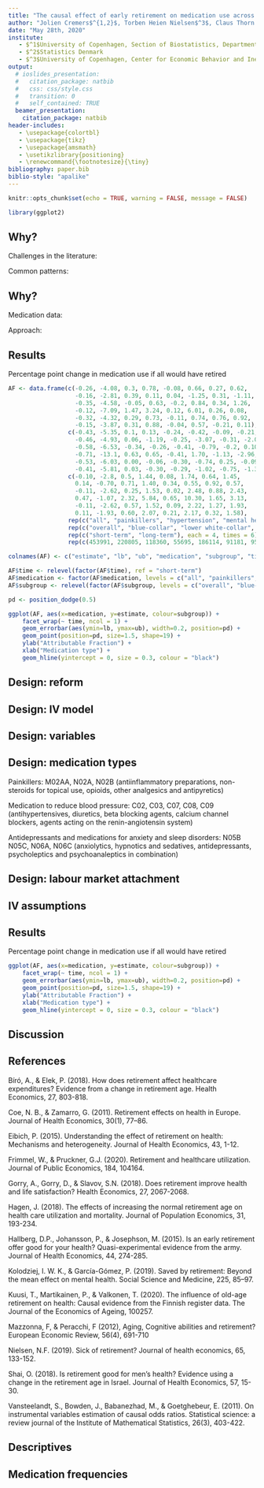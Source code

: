```yaml
--- 
title: "The causal effect of early retirement on medication use across sex and occupation: Evidence from Danish administrative data"
author: "Jolien Cremers$^{1,2}$, Torben Heien Nielsen$^3$, Claus Thorn Ekstrøm$^1$"
date: "May 28th, 2020"
institute: 
   - $^1$University of Copenhagen, Section of Biostatistics, Department of Public Health
   - $^2$Statistics Denmark
   - $^3$University of Copenhagen, Center for Economic Behavior and Inequality, Department of Economics
output:
  # ioslides_presentation:
  #   citation_package: natbib
  #   css: css/style.css
  #   transition: 0
  #   self_contained: TRUE
  beamer_presentation:
    citation_package: natbib
header-includes:
   - \usepackage{colortbl}   
   - \usepackage{tikz}
   - \usepackage{amsmath}
   - \usetikzlibrary{positioning}
   - \renewcommand{\footnotesize}{\tiny}
bibliography: paper.bib
biblio-style: "apalike"
---
```


```r
knitr::opts_chunk$set(echo = TRUE, warning = FALSE, message = FALSE)
```

```r
library(ggplot2)
```


## Why? 

Challenges in the literature:

\begin{itemize}
\item Directionality?
\item Adequate measures of health
\end{itemize}

Common patterns:

\begin{itemize}
\item self-reported health based studies: positive effect\footnote{e.g. Coe \& Zamarro (2011), Eibich (2015), Shai (2018), Gorry, Gorry \& Slavov (2018)}
\item administrative data: decline in doctors' appointments and hospital utilization\footnote{Bíró \& Elek (2018), Nielsen (2019), Frimmel \& Pruckner (2020), Perdrix (2020), Hallberg, Johansson \& Josephson (2015), Kuusi, Martikainen \& Valkonen (2020)}
\item mental health \& medication use: mixed results\footnote{Coe \& Zamarro (2011), Mazzonna \& Peracci (2012), Kolodziej \& García-Gómez (2019), Biró \& Elek (2018), Hagen (2018), Perdrix (2020), Gorry et.al. (2018), Frimmel \& Pruckner (2020)}
\end{itemize}


## Why?

Medication data:
\begin{itemize}
\item large administrative data source
\item specific health conditions
\end{itemize}


Approach:

\begin{itemize}
\item Recent data --> recent reform --> improved identifiability 
\item Monthly data
\item Heterogeneity by occupation at age 45-55 \& sex
\item Improved IV technique for binary outcomes\footnote{Vansteelandt, Bowden, Babnezhad \& Ghoetghebeur (2011)}
\end{itemize}


## Results

Percentage point change in medication use if all would have retired

```r
AF <- data.frame(c(-0.26, -4.08, 0.3, 0.78, -0.08, 0.66, 0.27, 0.62,
                   -0.16, -2.81, 0.39, 0.11, 0.04, -1.25, 0.31, -1.11,
                   -0.35, -4.58, -0.05, 0.63, -0.2, 0.84, 0.34, 1.26,
                   -0.12, -7.09, 1.47, 3.24, 0.12, 6.01, 0.26, 0.08, 
                   -0.32, -4.32, 0.29, 0.73, -0.11, 0.74, 0.76, 0.92,
                   -0.15, -3.87, 0.31, 0.88, -0.04, 0.57, -0.21, 0.11),
                 c(-0.43, -5.35, 0.1, 0.13, -0.24, -0.42, -0.09, -0.21, 
                   -0.46, -4.93, 0.06, -1.19, -0.25, -3.07, -0.31, -2.08,
                   -0.58, -6.53, -0.34, -0.26, -0.41, -0.79, -0.2, 0.10,
                   -0.71, -13.1, 0.63, 0.65, -0.41, 1.70, -1.13, -2.96,
                   -0.53, -6.03, 0.00, -0.06, -0.30, -0.74, 0.25, -0.09,
                   -0.41, -5.81, 0.03, -0.30, -0.29, -1.02, -0.75, -1.36),
                 c(-0.10, -2.8, 0.5, 1.44, 0.08, 1.74, 0.64, 1.45,
                   0.14, -0.70, 0.71, 1.40, 0.34, 0.55, 0.92, 0.57,
                   -0.11, -2.62, 0.25, 1.53, 0.02, 2.48, 0.88, 2.43,
                   0.47, -1.07, 2.32, 5.84, 0.65, 10.30, 1.65, 3.13,
                   -0.11, -2.62, 0.57, 1.52, 0.09, 2.22, 1.27, 1.93,
                   0.11, -1.93, 0.60, 2.07, 0.21, 2.17, 0.32, 1.58),
                 rep(c("all", "painkillers", "hypertension", "mental health"), 12),
                 rep(c("overall", "blue-collar", "lower white-collar", "upper white-collar", "females", "males"), each = 8),
                 rep(c("short-term", "long-term"), each = 4, times = 6),
                 rep(c(453991, 220805, 118360, 55695, 186114, 91181, 95656, 46326, 222659, 108317, 231332, 112488), each = 4))

colnames(AF) <- c("estimate", "lb", "ub", "medication", "subgroup", "time", "sample size")

AF$time <- relevel(factor(AF$time), ref = "short-term")
AF$medication <- factor(AF$medication, levels = c("all", "painkillers", "hypertension", "mental health"))
AF$subgroup <- relevel(factor(AF$subgroup, levels = c("overall", "blue-collar", "lower white-collar", "upper white-collar", "females", "males")), ref = "overall")

pd <- position_dodge(0.5)

ggplot(AF, aes(x=medication, y=estimate, colour=subgroup)) + 
    facet_wrap(~ time, ncol = 1) +
    geom_errorbar(aes(ymin=lb, ymax=ub), width=0.2, position=pd) +
    geom_point(position=pd, size=1.5, shape=19) +
    ylab("Attributable Fraction") +
    xlab("Medication type") +
    geom_hline(yintercept = 0, size = 0.3, colour = "black")

```

## Design: reform

\begin{table}
\centering
\caption{Ages at which Early Retirement Pension (ERP) is available according to date of birth.}
\begin{tabular}{ ll }
\hline\hline
 Date of Birth & ERP age \\ \hline
 $<$ 1954 & 60 \\  
 $\geq$ 01-January-1954 & 60.5 \\   
 $\geq$ 01-July-1954 & 61 \\   
 $\geq$ 01-January-1955 & 61.5 \\   
 $\geq$ 01-July-1955 & 62 \\     
 $\geq$ 01-January-1956 & 62.5 \\  
 $\geq$ 01-July-1956 & 63 \\         
 $\geq$ 01-January-1959 & 63.5 \\
 $\geq$ 01-July-1959 & 64 \\   
 $>$ 1963 & computed in relation \\
 & to life expectancy \\\hline\hline
\end{tabular}
\label{tab:ERP_age}
\end{table}

## Design: IV model

\begin{figure}
\label{fig:dagreal}
\centering
	\large{\begin{tikzpicture}[%
		->,
		>=stealth,
		node distance=1cm,
		pil/.style={
			->,
			thick,
			shorten =2pt,}
		]
		\node (1) {YOB};
		\node[right=of 1] (2) {ERP};
		\node[below right = of 1](3){S, O, MH};
		\node[above right = of 2](4){UC};
		\node[right=of 2] (5) {MED};
		\draw [->] (1) to (2);
		\draw [->] (2) to (5);
		\draw [->] (3) to (2);
		\draw [->] (3) to (5);
		\draw [->] (4) to (2);
		\draw [->] (4) to (5);
	\end{tikzpicture}}
\end{figure}

\begin{align}\label{eq:tsls}\nonumber
&P(\text{MED}_{i} = 1) = logit^{-1}(\beta_0 + \beta_1\text{ERP}_i + \beta_2\text{S}_i + \beta_3\text{O}_i + \beta_4\text{MH}_i + u_i) \\ \nonumber
&P(\text{ERP}_i = 1) =  logit^{-1}(\gamma_0 + \gamma_1\text{YOB}_i + \gamma_2\text{S}_i + \gamma_3\text{O}_i + \gamma_4\text{MH}_i + \nu_i)
\end{align}

## Design: variables

\begin{itemize}

\item ERP: Early retirement pension, indicator of retirement between age 60-60.5
\item YOB: year of birth, either pre-1954 (unaffected cohorts) or $\geq$ 1954 (affected cohorts)
\item MED: medication use, indicator of medication use between age 60-60.5 (short-term) or 60-63 (long-term)
\item MH: medication history, categorical medication use between age 59.5-60, 0, $\leq$7, $\leq$31 or >31 daily defined doses a month
\item S: sex (male/female)
\item O: longest held occupation type between age 45-55.

\end{itemize}

## Design: medication types

Painkillers: M02AA, N02A, N02B (antiinflammatory preparations, non-steroids for topical use, opioids, other analgesics and antipyretics)\footnote{N02BE01, N02BE05, N02BA01, N02BA51, N02BB51 and 200 mg M01AE01 are not included}

Medication to reduce blood pressure: C02, C03, C07, C08, C09 (antihypertensives, diuretics, beta blocking agents, calcium channel blockers, agents acting on the renin-angiotensin system)

Antidepressants and medications for anxiety and sleep disorders: N05B N05C, N06A, N06C (anxiolytics, hypnotics and sedatives, antidepressants, psycholeptics and psychoanaleptics in combination)


## Design: labour market attachment

\begin{figure}
 \centering
  \includegraphics[width = 0.7\linewidth]{Plots/Pop_tilstand_prop_new.pdf}
  \label{fig:attachment_pop}
\end{figure}


## IV assumptions

\begin{itemize}
\item IV associated with exposure
\item Exclusion restriction
\item Randomization assumption
\end{itemize}

## Results

Percentage point change in medication use if all would have retired

```r

ggplot(AF, aes(x=medication, y=estimate, colour=subgroup)) + 
    facet_wrap(~ time, ncol = 1) +
    geom_errorbar(aes(ymin=lb, ymax=ub), width=0.2, position=pd) +
    geom_point(position=pd, size=1.5, shape=19) +
    ylab("Attributable Fraction") +
    xlab("Medication type") +
    geom_hline(yintercept = 0, size = 0.3, colour = "black")

```


## Discussion

\begin{itemize}
\item Upper white-collar, income/wealth effects
\item No long-term effects?
\item Effects on amount of medication use (IV models for count/zero-inflated outcomes)
\item Different types of medication, split up mental health medication?
\end{itemize}

## References {.allowframebreaks}

Bíró, A., & Elek, P. (2018). How does retirement affect healthcare expenditures? Evidence from a change in retirement age. Health Economics, 27, 803-818.

Coe, N. B., & Zamarro, G. (2011). Retirement effects on health in Europe. Journal of Health Economics, 30(1), 77–86.

Eibich, P. (2015). Understanding the effect of retirement on health: Mechanisms and heterogeneity. Journal of Health Economics, 43, 1-12.

Frimmel, W., & Pruckner, G.J. (2020). Retirement and healthcare utilization. Journal of Public Economics, 184, 104164.

Gorry, A., Gorry, D., & Slavov, S.N. (2018). Does retirement improve health and life satisfaction? Health Economics, 27, 2067-2068.

Hagen, J. (2018). The effects of increasing the normal retirement age on health care utilization and mortality. Journal of Population Economics, 31, 193-234. 

Hallberg, D.P., Johansson, P., & Josephson, M. (2015). Is an early retirement offer good for your health? Quasi-experimental evidence from the army. Journal of Health Economics, 44, 274-285.

Kolodziej, I. W. K., & García-Gómez, P. (2019). Saved by retirement: Beyond the mean effect on mental health. Social Science and Medicine, 225, 85–97.

Kuusi, T., Martikainen, P., & Valkonen, T. (2020). The influence of old-age retirement on health: Causal evidence from the Finnish register data. The Journal of the Economics of Ageing, 100257.

Mazzonna, F, & Peracchi, F (2012), Aging, Cognitive abilities and retirement? European Economic Review, 56(4), 691-710

Nielsen, N.F. (2019). Sick of retirement? Journal of health economics, 65, 133-152.

Shai, O. (2018). Is retirement good for men’s health? Evidence using a change in the retirement age in Israel. Journal of Health Economics, 57, 15-30.

Vansteelandt, S., Bowden, J., Babanezhad, M., & Goetghebeur, E. (2011). On instrumental variables estimation of causal odds ratios. Statistical science: a review journal of the Institute of Mathematical Statistics, 26(3), 403-422.

## Descriptives

\begin{figure}
 \centering
  \includegraphics[width = 0.9\linewidth]{Plots/Descriptives.png}
  \label{fig:descriptives}
\end{figure}

## Medication frequencies

\begin{table}
\centering
\tiny
\caption{Most frequently used types of prescription medication ($\leq$15\%) in the period 2008-2017 among individuals aged 58-63 that have used prescription medication at least once.}
\begin{tabular}{ lll }
\hline\hline
 medication type (ATC) & percentage & subtypes ($\leq$10\%)\\ \hline
 antiinfectives for systemic use (J01) & 68\% & penicillins \\
 antiinflammatory and antirheumatic products (M01) & 46\% & ibuprofen\\
 analgesics (N02) & 45\% & paracetamol, tramadol \\
 agents acting on the renin-angiotensin system (C09) & 32\% & ACE inhibitors (plain), \\
 & & Angiotensin II receptor blockers (plain)\\
 lipid modifying agents (C10) & 30\% & HMG C0A reductase inhibitors\\
 drugs for acid related disorders (A02) & 29\% & proton pump inhibitors\\
 opthalmologicals (S01) & 28\%& antibiotics\\
 corticosteroids, dermatological preparations (D07) & 28\% & corticosteroids, (potent, group III) \\
 psycholeptics (N05) & 21\% & benzodiazepine derivatives + related drugs \\
 antithrombotic agents (B01) & 21\%& platelet aggregation inhibitors\\
 diuretics (C03) & 20\%& thiazides and potassium in combination\\
 calcium channel blockers (C08) & 19\% & dihydropyridine derivatives\\
 antifungals for dermatological use (D01) & 17\%& imidazole and triazole derivatives\\
 beta blocking agents (C07) & 17\% & beta blocking agents (selective)\\
 psychoanaleptics (N06) & 17\% & selective serotonin reuptake inhibitors\\
 drugs for obstructive airway diseases (R03) & 16\% & selective beta-2-adrenoreceptor agonists\\
 cough and cold preparations (R05) & 16\% & -\\
 sex hormones and modulators of the genital system (G03) & 15\%& estradiol\\
 \hline\hline 
\end{tabular}
\label{tab:MED_freq}
\end{table}





